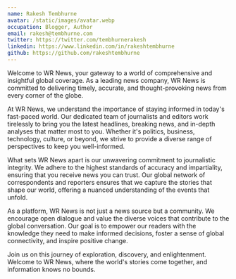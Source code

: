 ```yaml
---
name: Rakesh Tembhurne
avatar: /static/images/avatar.webp
occupation: Blogger, Author
email: rakesh@tembhurne.com
twitter: https://twitter.com/tembhurnerakesh
linkedin: https://www.linkedin.com/in/rakeshtembhurne
github: https://github.com/rakeshtembhurne
---
```


Welcome to WR News, your gateway to a world of comprehensive and insightful global coverage. As a leading news company, WR News is committed to delivering timely, accurate, and thought-provoking news from every corner of the globe.

At WR News, we understand the importance of staying informed in today's fast-paced world. Our dedicated team of journalists and editors work tirelessly to bring you the latest headlines, breaking news, and in-depth analyses that matter most to you. Whether it's politics, business, technology, culture, or beyond, we strive to provide a diverse range of perspectives to keep you well-informed.

What sets WR News apart is our unwavering commitment to journalistic integrity. We adhere to the highest standards of accuracy and impartiality, ensuring that you receive news you can trust. Our global network of correspondents and reporters ensures that we capture the stories that shape our world, offering a nuanced understanding of the events that unfold.

As a platform, WR News is not just a news source but a community. We encourage open dialogue and value the diverse voices that contribute to the global conversation. Our goal is to empower our readers with the knowledge they need to make informed decisions, foster a sense of global connectivity, and inspire positive change.

Join us on this journey of exploration, discovery, and enlightenment. Welcome to WR News, where the world's stories come together, and information knows no bounds.